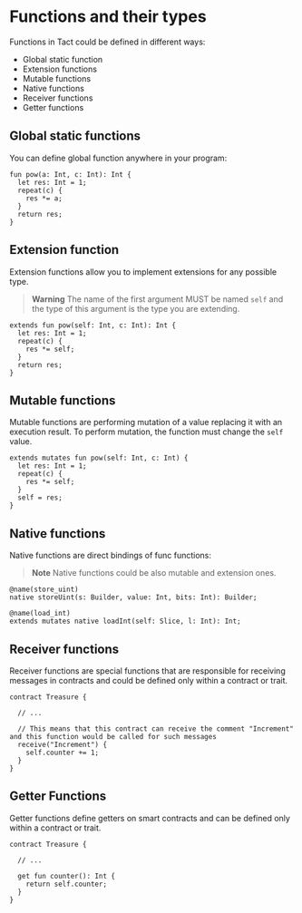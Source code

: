 # Functions and their types

Functions in Tact could be defined in different ways:

* Global static function
* Extension functions
* Mutable functions
* Native functions
* Receiver functions
* Getter functions

## Global static functions

You can define global function anywhere in your program:

```tact
fun pow(a: Int, c: Int): Int {
  let res: Int = 1;
  repeat(c) {
    res *= a;
  }
  return res;
}
```

## Extension function

Extension functions allow you to implement extensions for any possible type.

> **Warning**
> The name of the first argument MUST be named `self` and the type of this argument is the type you are extending.

```tact
extends fun pow(self: Int, c: Int): Int {
  let res: Int = 1;
  repeat(c) {
    res *= self;
  }
  return res;
}
```

## Mutable functions

Mutable functions are performing mutation of a value replacing it with an execution result. To perform mutation, the function must change the `self` value.

```tact
extends mutates fun pow(self: Int, c: Int) {
  let res: Int = 1;
  repeat(c) {
    res *= self;
  }
  self = res;
}
```

## Native functions

Native functions are direct bindings of func functions:

> **Note**
> Native functions could be also mutable and extension ones.

```tact
@name(store_uint)
native storeUint(s: Builder, value: Int, bits: Int): Builder;

@name(load_int)
extends mutates native loadInt(self: Slice, l: Int): Int;
```

## Receiver functions

Receiver functions are special functions that are responsible for receiving messages in contracts and could be defined only within a contract or trait.

```tact
contract Treasure {

  // ...
  
  // This means that this contract can receive the comment "Increment" and this function would be called for such messages
  receive("Increment") {
    self.counter += 1;
  }
}
```

## Getter Functions

Getter functions define getters on smart contracts and can be defined only within a contract or trait.

```tact
contract Treasure {

  // ...
  
  get fun counter(): Int {
    return self.counter;
  }
}
```
